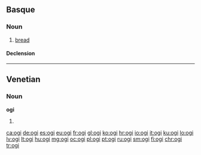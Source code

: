 ==Basque==

===Noun===
{{eu-noun}}

# [[bread]]

====Declension====
{{eu-decl-inanim noun|av=1|kv=1}}

----

==Venetian==

===Noun===
'''ogi''' {{m}}

# {{plural of|ogio|lang=vec}}

[[ca:ogi]]
[[de:ogi]]
[[es:ogi]]
[[eu:ogi]]
[[fr:ogi]]
[[gl:ogi]]
[[ko:ogi]]
[[hr:ogi]]
[[io:ogi]]
[[it:ogi]]
[[ku:ogi]]
[[lo:ogi]]
[[lv:ogi]]
[[lt:ogi]]
[[hu:ogi]]
[[mg:ogi]]
[[oc:ogi]]
[[pl:ogi]]
[[pt:ogi]]
[[ru:ogi]]
[[sm:ogi]]
[[fi:ogi]]
[[chr:ogi]]
[[tr:ogi]]